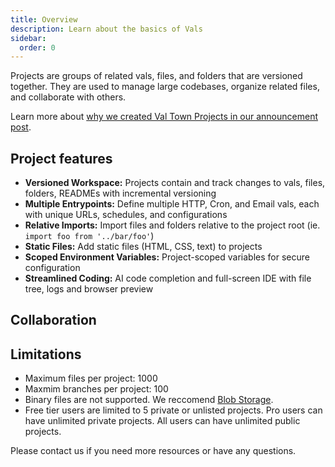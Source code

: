 ```yaml
---
title: Overview
description: Learn about the basics of Vals
sidebar:
  order: 0
---
```



Projects are groups of related vals, files, and folders that are versioned together. They are used to manage large codebases, organize related files, and collaborate with others.

Learn more about [why we created Val Town Projects in our announcement post](http://blog.val.town/blog/projects/).

## Project features

- **Versioned Workspace:** Projects contain and track changes to vals, files, folders, READMEs with incremental versioning
- **Multiple Entrypoints:** Define multiple HTTP, Cron, and Email vals, each with unique URLs, schedules, and configurations
- **Relative Imports:** Import files and folders relative to the project root (ie. `import foo from '../bar/foo'`)
- **Static Files:** Add static files (HTML, CSS, text) to projects
- **Scoped Environment Variables:** Project-scoped variables for secure configuration
- **Streamlined Coding:** AI code completion and full-screen IDE with file tree, logs and browser preview

## Collaboration

<CardGrid>
  <LinkCard
    title="Branches"
    description="Create branches for feature development, testing, and sharing"
    href="/docs/projects/branches"
  />
  <LinkCard
    title="Forks"
    description="Fork another user's project to make changes and send a pull request"
    href="/docs/projects/forks"
  />
</CardGrid>

## Limitations

- Maximum files per project: 1000
- Maxmim branches per project: 100
- Binary files are not supported. We reccomend [Blob Storage](/std/blob).
- Free tier users are limited to 5 private or unlisted projects. Pro users can have unlimited private projects. All users can have unlimited public projects.

Please contact us if you need more resources or have any questions.
